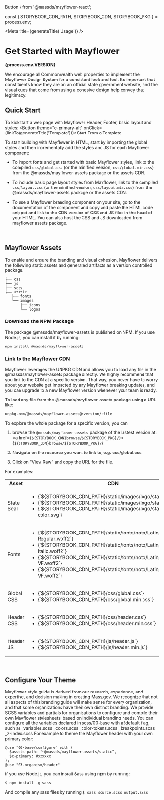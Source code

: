   Button
} from '@massds/mayflower-react';

const { STORYBOOK_CDN_PATH, STORYBOOK_CDN, STORYBOOK_PKG } = process.env;


<Meta title={generateTitle('Usage')} />

# Get Started with Mayflower

<b>{process.env.VERSION}</b>

We encourage all Commonwealth web properties to implement the Mayflower Design System for a consistent look and feel. It’s important that constituents know they are on an official state government website, and the visual cues that come from using a cohesive design help convey that legitimacy.

## Quick Start
To kickstart a web page with Mayflower Header, Footer, basic layout and styles:
<Button theme="c-primary-alt" onClick={linkTo(generateTitle('Template'))}>Start From a Template</Button>

To start building with Mayflower in HTML, start by importing the global styles and then incrementally add the styles and JS for each Mayflower component:

- To import fonts and get started with basic Mayflower styles, link to the compiled `css/global.css` (or the minified version, `css/global.min.css`) from the @massds/mayflower-assets package or the assets CDN.

- To include basic page layout styles from Mayflower, link to the compiled `css/layout.css` (or the minified version, `css/layout.min.css`) from the @massds/mayflower-assets package or the assets CDN.

- To use a Mayflower branding component on your site, go to the documentation of the component and copy and paste the HTML code snippet and link to the CDN version of CSS and JS files in the head of your HTML. You can also host the CSS and JS downloaded from mayflower assets package.

<br />


## Mayflower Assets

To enable and ensure the branding and visual cohesion, Mayflower delivers the following static assets and generated artifacts as a version controlled package.
```
├── css
├── js
├── scss
├── static
   ├── fonts
   └── images
       ├── icons
       └── logos
```
### Download the NPM Package

The package @massds/mayflower-assets is published on NPM. If you use Node.js, you can install it by running:

```
npm install @massds/mayflower-assets
```

### Link to the Mayflower CDN

Mayflower leverages the UNPKG CDN and allows you to load any file in the @massds/mayflower-assets package directly. We highly recommend that you link to the CDN at a specific version. That way, you never have to worry about your website get impacted by any Mayflower breaking updates, and you can upgrade to a new Mayflower version whenever your team is ready.

To load any file from the @massds/mayflower-assets package using a URL like:

```
unpkg.com/@massds/mayflower-assets@:version/:file
```

To explore the whole package for a specific version, you can
1. browse the `@massds/mayflower-assets` package of the lastest version at:
<a href={`${STORYBOOK_CDN}browse/${STORYBOOK_PKG}/`}>{`${STORYBOOK_CDN}browse/${STORYBOOK_PKG}/`}</a>

2. Navigate on the resource you want to link to, e.g. css/global.css
3. Click on “View Raw” and copy the URL for the file.

For examples:

<table>
  <tr>
    <th>Asset</th>
    <th>CDN</th>
  </tr>
  <tr>
    <td>State Seal</td>
    <td>
      <ul style={{listStyle: 'none'}}>
        <li>{`${STORYBOOK_CDN_PATH}/static/images/logo/stateseal.png`}</li>
        <li>{`${STORYBOOK_CDN_PATH}/static/images/logo/stateseal.svg`}</li>
        <li>{`${STORYBOOK_CDN_PATH}/static/images/logo/stateseal-color.svg`}</li>
      </ul>
    </td>
  </tr>
  <tr>
    <td>Fonts</td>
    <td>
      <ul style={{listStyle: 'none'}}>
        <li>{`${STORYBOOK_CDN_PATH}/static/fonts/noto/Latin/NotoSans-Regular.woff2`}</li>
        <li>{`${STORYBOOK_CDN_PATH}/static/fonts/noto/Latin/NotoSans-Italic.woff2`}</li>
        <li>{`${STORYBOOK_CDN_PATH}/static/fonts/noto/Latin/NotoSans-VF.woff2`}</li>
        <li>{`${STORYBOOK_CDN_PATH}/static/fonts/noto/Latin/NotoSansItalic-VF.woff2`}</li>
      </ul>
    </td>
  </tr>
  <tr>
    <td>Global CSS</td>
    <td>
      <ul style={{listStyle: 'none'}}>
        <li>{`${STORYBOOK_CDN_PATH}/css/global.css`}</li>
        <li>{`${STORYBOOK_CDN_PATH}/css/global.min.css`}</li>
      </ul>
    </td>
  </tr>
  <tr>
    <td>Header CSS</td>
    <td>
      <ul style={{listStyle: 'none'}}>
        <li>{`${STORYBOOK_CDN_PATH}/css/header.css`}</li>
        <li>{`${STORYBOOK_CDN_PATH}/css/header.min.css`}</li>
      </ul>
    </td>
  </tr>
  <tr>
    <td>Header JS</td>
    <td>
      <ul style={{listStyle: 'none'}}>
        <li>{`${STORYBOOK_CDN_PATH}/js/header.js`}</li>
        <li>{`${STORYBOOK_CDN_PATH}/js/header.min.js`}</li>
      </ul>
    </td>
  </tr>
</table>

<br />

## Configure Your Theme

Mayflower style guide is derived from our research, experience, and expertise, and decision making in creating Mass.gov. We recognize that not all aspects of this branding guide will make sense for every organization, and that some organizations have their own distinct branding. We provide SCSS variables and partials for organizations to configure and compile their own Mayflower stylesheets, based on individual branding needs.
You can configure all the variables declared in scss/00-base with a !default flag, such as _variables.scss _colors.scss _color-tokens.scss _breakpoints.scss _z-index.scss
For example to theme the Mayflower header with your own primary color:

```
@use "00-base/configure" with (
  $assets-path: "~@massds/mayflower-assets/static”,
  $c-primary: #xxxxxx
);
@use "03-organism/header"
```

If you use Node.js, you can install Sass using npm by running:

```$ npm install -g sass```

And compile any sass files by running
```$ sass source.scss output.scss```
